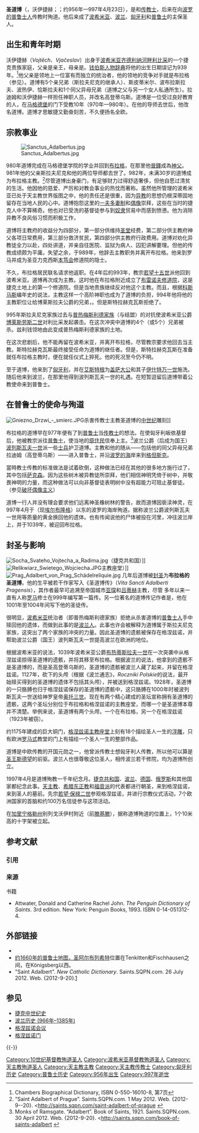 {{Infobox saint
|name=布拉格的圣道博
|birth_date=约956年
|death_date=997年4月23日
|feast_day=4月23日
|venerated_in=[[罗马天主教会|罗马天主教会]]、[[东正教会|东正教会]]
|image=Adalbert of Prague.jpg
|imagesize=200px
|caption=
|birth_place=[[波希米亚|波希米亚]][[齐德利纳河畔利比采|齐德利纳河畔利比采]]
|death_place={{tsl|en|Truso|特鲁索}}（[[埃尔布隆格|埃尔布隆格]]）或[[加里宁格勒州|加里宁格勒州]]
|titles = 殉道者、圣人、主教
|beatified_date=
|beatified_place=
|beatified_by=
|canonized_date=
|canonized_place=
|canonized_by=
|attributes=
|patronage=[[波希米亚|波希米亚]]、[[波兰|波兰]]、[[普鲁士|普鲁士]]
|major_shrine=[[格涅兹诺|格涅兹诺]]，[[布拉格|布拉格]]
|suppressed_date=
|issues=
|prayer=
|prayer_attrib=
}}

'''圣道博'''（{{lang-cs|{{Audio|Cs-svaty_Vojtech.ogg|'''Vojtěch'''}}}}，沃伊捷赫；{{lang-pl|Wojciech}}；约956年—997年4月23日），是{{tsl|en|List of bishops and archbishops of Prague|布拉格主教和传教士列表|布拉格主教}}和[[传教士|传教士]]，后来在向[[波罗的人|波罗的]][[古普鲁士人|普鲁士人]]传教时殉道。他后来成了[[波希米亚|波希米亚]]、[[波兰|波兰]]、[[匈牙利|匈牙利]]和[[普鲁士公国|普鲁士]]的主保圣人。

== 出生和青年时期 ==
沃伊捷赫（''Vojtěch''、''Vjačeslav''）出身于[[波希米亚|波希米亚]][[齐德利纳河畔利比采|齐德利纳河畔利比采]]的一个捷克贵族家庭，父亲是亲王{{tsl|pl|Sławnik|斯拉夫尼克}}，母亲是{{tsl|pl|Strzeżysława (żona Sławnika)|丝特热齐丝拉娃}}。[[钱伯斯人物辞典|钱伯斯人物辞典]]将他的出生日期误记为939年。<ref>Chambers Biographical Dictionary, ISBN 0-550-16010-8, 第7页</ref>他父亲是{{tsl|pl|Zliczanie|兹利钱}}领地上一位富有而独立的统治者，他的领地的竞争对手就是布拉格（参见{{tsl|en|Slavník dynasty|斯拉夫尼克王朝|斯拉夫尼克家族}}）。道博有5个亲兄弟{{tsl|en|Soběslav (died 1004)|索别斯拉夫}}（斯拉夫尼克的继承人）、斯皮蒂米尔、波布拉斯拉夫、波热伊、恰斯拉夫和1个同父异母兄弟{{tsl|en|Radim Gaudentius|拉迪姆}}（道博之父与另一个女人私通所生）。拉迪姆和沃伊捷赫一样担任神职人员，并改名高登蒂乌斯。道博是一位受过良好教育的人，在[[马格德堡|马格德堡]]的{{tsl|en|Adalbert (archbishop of Magdeburg)|马格德堡的圣道博}}门下受教10年（970年—980年）。在他的导师去世后，他改名道博。道博才思敏捷又勤奋刻苦，不久便扬名全欧。

== 宗教事业 ==
[[File:Sanctus_Adalbertus.jpg|thumb]]

980年道博完成在马格德堡学院的学业并回到[[布拉格|布拉格]]，在那里他[[晉鐸|晉鐸]]成為[[神父|神父]]。981年他的父亲斯拉夫尼克和他的两位导师都去世了。982年，未满30岁的道博成为布拉格主教。<ref>“Saint Adalbert of Prague”. Saints.SQPN.com. 1 May 2012. Web. {2012-9--20}. <http://saints.sqpn.com/saint-adalbert-of-prague {{Wayback|url=http://saints.sqpn.com/saint-adalbert-of-prague |date=20141019043740 }}</ref>尽管道博出身豪门，有足够财力过得舒适奢侈，但他自愿过清贫的生活。他因他的慈爱、严厉和对教会事业的热忱而著称。虽然他所管理的波希米亚已处于天主教世界版图之中，他的责任还是很重，因为[[异教|异教]]的思想仍根深蒂固地留存在当地人民的心中。道博抱怨这里的[[一夫多妻制|一夫多妻制]]和[[偶像|偶像]]崇拜，这些在当时的捷克人中不算稀奇。他也对已受洗的基督徒参与到[[奴隶|奴隶]]贸易中而感到愤懑。他为消除异教不良风俗习惯而积极工作，

道博将主教府的收益分为四部分，第一部分供维持[[教堂|圣堂]]经费，第二部分供主教府神父各项日常费用，第三部分救济贫民，第四部分供主教府行政费用。道博对劝化异教徒全力以赴，四处讲道，并亲自往医院、监狱为病人、囚犯讲解要理。但他的传教成绩颇为平庸。失望之余，于989年，他辞去主教职务并离开布拉格。他来到罗马并成为圣亚力克西斯[[本笃会|本笃会]]修道院的隐士。

不久，布拉格居民联名请求他返职。在4年后的993年，教宗[[若望十五世|若望十五世]]派他回到波希米亚。道博再次成为主教。这时他在布拉格附近成立了[[布雷诺夫修道院|布雷诺夫修道院]]，这是捷克土地上的第一个修道院。但是当地贵族继续反对他这个主教。而且，根据[[布拉格的科斯马斯|科斯马斯]]编年史的说法，主教这样一个高阶神职也成为了道博的负担，994年他将他的主教职位让给博莱斯拉夫公爵的兄弟，{{tsl|en|Strachkvas|斯特拉赫克瓦斯}}。但是斯特拉赫克瓦斯拒绝了。

995年斯拉夫尼克家族过去与[[普熱米斯爾王朝|普热梅斯利德家族]]（与{{tsl|en|Vršovci|弗尔绍夫齐}}结盟）的对抗使波希米亚公爵[[波列斯拉夫二世_(波希米亞)|博莱斯劳斯二世]]对利比采发起袭击。在这次冲突中道博的4个（或5个）兄弟被杀。兹利钱领地由此变成普热梅斯利德家族的土地。

{{fact|道博在教堂诅咒凶手（弗尔绍夫齐），有传言称道博诅咒弗尔绍夫齐会被严惩。|time=2011-7-10}}在这次悲剧后，他不能再留在波希米亚，并离开布拉格，尽管教宗要求他回去当主教。斯特拉赫克瓦斯最终接受任命为道博的继任者。但是，斯特拉赫克瓦斯在准备就任布拉格主教时，便在就任仪式上猝死。他的死况至今仍不明。

至于道博，他来到了[[匈牙利|匈牙利]]，并在[[艾斯特根|艾斯特根]]为[[盖萨大公|盖萨大公]]和其子[[伊什特万一世|伊什特万一世]]施洗。随后他来到波兰，在那里他得到波列斯瓦夫一世的礼遇。在短暂逗留后道博带着公教使命来到普鲁士。

== 在普鲁士的使命与殉道 ==
[[File:Gniezno_Drzwi_-_smierc.JPG|thumb]]杀害传教士主教圣道博的[[中世纪|中世纪]]雕刻]]

布拉格的道博早在977年便有了到[[普鲁士|普鲁士]]当[[传教士|传教士]]的想法。在使匈牙利皈依基督后，他被教宗派往[[普鲁士|普鲁士]]，使当地的[[古普鲁士人|原住民]]信奉上主。<ref>Monks of Ramsgate. “Adalbert”. Book of Saints, 1921. Saints.SQPN.com. 30 April 2012. Web. {2012-9-20}. <http://saints.sqpn.com/book-of-saints-adalbert {{Wayback|url=http://saints.sqpn.com/book-of-saints-adalbert |date=20141221064936 }}</ref>波兰公爵（后成为国王）[[波列斯瓦夫一世|波列斯瓦夫一世]]派一些[[士兵|士兵]]护卫道博。主教和他的随从——包括他的同父异母兄弟拉迪姆（高登蒂乌斯）——进入普鲁士，并沿[[波罗的海|波罗的海]]岸来到[[格但斯克|格但斯克]]。

當時教士传教的标准做法是试着砍倒{{tsl|en|Sacred grove|神圣橡树}}，这种做法已经在其他的很多地方施行过了，其中包括[[萨克森|萨克森]]。因为这些树木被异教徒所崇拜，他们相信神明凭倚于树中，并敬畏神明的力量，而这种做法可以向非基督徒表明树中没有超能力可阻止基督徒。（参见[[破坏偶像主义|破坏偶像主义]]）

道博一行人并没有理会要求他们远离神圣橡树林的警告，故而道博因亵渎神灵，在997年4月于{{tsl|en|Truso|特鲁索}}（现[[埃尔布隆格|埃尔布隆格]]）以东的波罗的海岸殉道。据称波兰公爵波列斯瓦夫一世用等质量的黄金换回他的遗体。也有传闻说他的尸体被投在河里，冲往波兰岸上，并于1039年，被迎回布拉格。

== 封圣与影响 ==
[[File:Socha_Svateho_Vojtecha_a_Radima.jpg|left]]（捷克共和国）]]
[[File:Relikwiarz_Swietego_Wojciecha.JPG|thumb]]主教座堂）]]
[[File:Prag_Adalbert_von_Prag_Schädelreliquie.jpg|right]]
几年后道博被[[封圣|封圣]]为'''布拉格的圣道博'''。他的生平被若干作家写入《圣道博传》（''Vita Sancti Adalberti Pragensis''），其作者最早可追溯至帝国城市[[亚琛|亚琛]]和[[列日|吕蒂赫]]主教{{tsl|en|Notker of Liège|诺特格尔·冯·吕蒂赫}}，尽管 多年以来一直有人称[[罗马|罗马]]修士{{tsl|en|John Canaparius|若望·卡纳帕留思}}在999年编写第一篇传。另一位著名的道博传记作者是{{tsl|en|Bruno of Querfurt|奎尔富特的圣布鲁诺}}，他在1001年至1004年间写下他的圣徒传。

很明显，[[波希米亚|波希米亚]]统治者（即普热梅斯利德家族）拒绝从杀害道博的[[普鲁士人|普鲁士人]]手中赎回他的遗体，而做到此事的是[[波兰人|波兰人]]。此事也许会被解释为道博属于斯拉夫尼克家族，这突出了两个家族的冲突的力量。因此圣道博的遗骸被保存在格涅兹诺，并帮助波兰公爵（国王）波列斯瓦夫一世提高波兰在欧洲的地位。

根据波希米亚的说法，1039年波希米亚公爵[[布熱季斯拉夫一世|布热蒂斯拉夫一世]]在一次突袭中从格涅兹诺掠得圣道博的遗骸，并将其移至布拉格。根据波兰的说法，他拿到的遗骸不是圣道博的，而是圣高登蒂乌斯的，圣道博的遗骸被波兰人藏了起来，并留在格涅兹诺。1127年，砍下的头颅（根据《波兰通志》，''Roczniki Polskie''的说法，最开始赎买得到的圣道博的遗体不包括其头颅），并被送到格涅兹诺。1928年，圣道博的一只胳膊也归于格涅兹诺保存的圣道博的遗骸中，这只胳膊在1000年时被波列斯瓦夫一世送给神罗皇帝[[奥托三世_(神圣罗马帝国)|奥托三世]]。现在有两个精心建成的圣坛宣称拥有圣道博的遗骸，这两个圣坛分别位于布拉格和格涅兹诺的主教座堂，而哪一个是圣道博本尊并不清楚。举例来说，圣道博有两个头颅，一个在布拉格，另一个在格涅兹诺（1923年被窃）。

约1175年建成的巨大铜门，[[圣母升天圣亚德伯圣殿总主教座堂_(格涅兹诺)|格涅兹诺主教座堂]]{{tsl|en|Gniezno Doors|格涅兹诺门}}上刻有18个描绘圣人一生的[[浮雕|浮雕]]，只有欧洲[[罗马式美术|罗马式]]教堂的门上有描绘一个圣人一生的整部作品。

道博是中欧传教的开国元勋之一，他曾派传教士想匈牙利人传教，所以他可以算是[[伊什特萬一世|圣王斯德望]]的前驱。波兰人也很尊敬这位圣人，相传波兰若干修院，均为道博所创立。

1997年4月是道博殉教一千年纪念月。[[捷克共和国|捷克共和国]]、[[波兰|波兰]]、[[德国|德国]]、[[俄罗斯|俄罗斯]]和其他国家都纪念此事。[[天主教|天主教]]、[[希腊东正教|希腊东正教]]和[[福音派|福音派]]的代表都进行朝圣，来到格涅兹诺，来到圣人的墓前。先宗[[若望·保禄二世|若望·保禄二世]]参观格涅兹诺，并进行宗教仪式活动，7个欧洲国家的首脑和约100万名信徒参与这项活动。

在[[加里宁格勒州|加里宁格勒州]]别列戈沃伊村附近（前[[普利莫尔斯克|滕基滕]]），据称道博殉道的位置上，1个10米高的十字架被立起。

== 参考文献 ==
=== 引用 ===
{{Reflist}}

=== 来源 ===
{{refbegin}}
; 书籍
* Attwater, Donald and Catherine Rachel John. ''The Penguin Dictionary of Saints''. 3rd edition. New York: Penguin Books, 1993. ISBN 0-14-051312-4.
{{refend}}

== 外部链接 ==
* {{CathEncy|wstitle=St. Adalbert (of Bohemia)}}
* [https://web.archive.org/web/20100722095233/http://www.library.ucla.edu/yrl/reference/maps/blaeu/prvssia.jpg 约1660年的普鲁士地图，圣阿尔布列希特]位置在Tenkitten和Fischhausen之间，在Königsberg以西。
* "Saint Adalbert". ''New Catholic Dictionary''. Saints.SQPN.com. 26 July 2012. Web. {2012-9-20}.[http://saints.sqpn.com/new-catholic-dictionary-saint-adalbert] {{Wayback|url=http://saints.sqpn.com/new-catholic-dictionary-saint-adalbert |date=20141107150329 }}

== 参见 ==
* [[捷克中世纪史|捷克中世纪史]]
* [[波兰历史_(966年–1385年)|波兰历史 (966年–1385年)]]
* [[格涅兹诺会议|格涅兹诺会议]]
* [[格涅兹诺门|格涅兹诺门]]

{{-}}
{{天主教}}
{{天主教會史}}

{{Authority control}}
[[Category:10世纪基督教殉道圣人|Category:10世纪基督教殉道圣人]]
[[Category:波希米亚基督教殉道圣人|Category:波希米亚基督教殉道圣人]]
[[Category:天主教殉道圣人|Category:天主教殉道圣人]]
[[Category:天主教主教|Category:天主教主教]]
[[Category:天主教传教士|Category:天主教传教士]]
[[Category:匈牙利历史|Category:匈牙利历史]]
[[Category:普鲁士历史|Category:普鲁士历史]]
[[Category:956年出生|Category:956年出生]]
[[Category:997年逝世|Category:997年逝世]]
